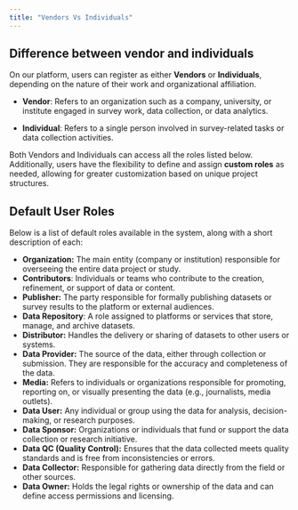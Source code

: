 ```yaml
---
title: "Vendors Vs Individuals" 
---
```


## **Difference between vendor and individuals** 

On our platform, users can register as either **Vendors** or **Individuals**, depending on the nature of their work and organizational affiliation.

* **Vendor**: Refers to an organization such as a company, university, or institute engaged in survey work, data collection, or data analytics.

* **Individual**: Refers to a single person involved in survey-related tasks or data collection activities.

Both Vendors and Individuals can access all the roles listed below. Additionally, users have the flexibility to define and assign **custom roles** as needed, allowing for greater customization based on unique project structures.

## **Default User Roles**
Below is a list of default roles available in the system, along with a short description of each:

* **Organization:** The main entity (company or institution) responsible for overseeing the entire data project or study.  
* **Contributors**: Individuals or teams who contribute to the creation, refinement, or support of data or content.  
* **Publisher:** The party responsible for formally publishing datasets or survey results to the platform or external audiences.  
* **Data Repository**: A role assigned to platforms or services that store, manage, and archive datasets.  
* **Distributor:** Handles the delivery or sharing of datasets to other users or systems.  
* **Data Provider:** The source of the data, either through collection or submission. They are responsible for the accuracy and completeness of the data.  
* **Media:** Refers to individuals or organizations responsible for promoting, reporting on, or visually presenting the data (e.g., journalists, media outlets).  
* **Data User:** Any individual or group using the data for analysis, decision-making, or research purposes.  
* **Data Sponsor:** Organizations or individuals that fund or support the data collection or research initiative.  
* **Data QC (Quality Control):** Ensures that the data collected meets quality standards and is free from inconsistencies or errors.  
* **Data Collector:** Responsible for gathering data directly from the field or other sources.  
* **Data Owner:** Holds the legal rights or ownership of the data and can define access permissions and licensing.

